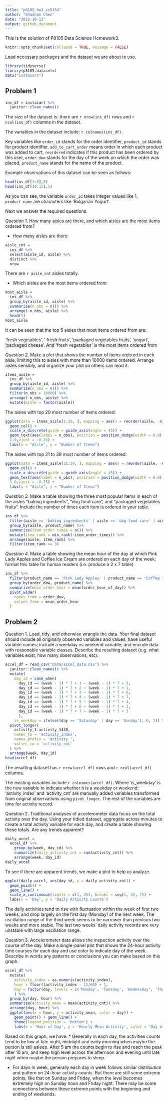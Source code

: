 ```yaml
---
title: "p8105_hw3_sc5154"
author: "Shaohan Chen"
date: "2022-10-11"
output: github_document
---
```


This is the solution of P8105 Data Science Homework3.

```r
knitr::opts_chunk$set(collapse = TRUE, message = FALSE)
```

Load necessary packages and the dataset we are about to use.

```r
library(tidyverse)
library(p8105.datasets)
data("instacart")
```


## Problem 1
```r
ins_df = instacart %>%
  janitor::clean_names()
```

The size of the dataset is: there are `r nrow(ins_df)` rows and `r ncol(ins_df)` columns in the dataset.

The variables in the dataset include: `r colnames(ins_df)`.

Key variables like `order_id` stands for the order identifier, `product_id` stands for product identifier, `add_to_cart_order` means order in which each product was added to cart, `reordered` indicates if this product has been ordered by this user, `order_dow` stands for the day of the week on which the order was placed, `product_name` stands for the name of the product.

Example observations of this dataset can be seen as follows:

```r
head(ins_df[1:9],5)
head(ins_df[10:15],5)
```

As you can see, the variable `order_id` takes integer values like 1, `product_name` are characters like 'Bulgarian Yogurt'.

Next we answer the required questions.

*Question 1.* How many aisles are there, and which aisles are the most items ordered from?

* How many aisles are there:
```r
aisle_cnt = 
  ins_df %>% 
  select(aisle_id, aisle) %>% 
  distinct %>%
  nrow
```
There are `r aisle_cnt` aisles totally.

* Which aisles are the most items ordered from:
```r
most_aisle = 
  ins_df %>%
  group_by(aisle_id, aisle) %>%
  summarize(n_obs = n()) %>%
  arrange(-n_obs, aisle) %>%
  head(5)
most_aisle
```
It can be seen that the top 5 aisles that most items ordered from are:

'fresh vegetables', '	fresh fruits', 'packaged vegetables fruits', 'yogurt', 'packaged cheese'. And 'fresh vegetables' is the most items ordered from 

*Question 2.* Make a plot that shows the number of items ordered in each aisle, limiting this to aisles with more than 10000 items ordered. Arrange aisles sensibly, and organize your plot so others can read it.

```r
items_aisle = 
  ins_df %>%
  group_by(aisle_id, aisle) %>%
  summarize(n_obs = n()) %>%
  filter(n_obs > 10000) %>%
  arrange(-n_obs, aisle) %>%
  mutate(aisle = factor(aisle))
```

The aisles with top 20 most number of items ordered:
```r
ggplot(data = items_aisle[1:20, ], mapping = aes(x = reorder(aisle, -n_obs), y = n_obs)) +
  geom_col() +
  scale_x_discrete(guide = guide_axis(angle = 45)) +
  geom_text(aes(label = n_obs), position = position_dodge(width = 0.9),size =      
  1.0,vjust = -0.25) + 
  labs(x = "Aisle", y = "Number of Items") 
```

The aisles with top 21 to 39 most number of items ordered:
```r
ggplot(data = items_aisle[21:39, ], mapping = aes(x = reorder(aisle, -n_obs), y = n_obs)) +
  geom_col() +
  scale_x_discrete(guide = guide_axis(angle = 45)) +
  geom_text(aes(label = n_obs), position = position_dodge(width = 0.9),size =      
  1.0,vjust = -0.25) + 
  labs(x = "Aisle", y = "Number of Items") 
```

*Question 3.* Make a table showing the three most popular items in each of the aisles “baking ingredients”, “dog food care”, and “packaged vegetables fruits”. Include the number of times each item is ordered in your table.

```r
ins_df %>%
  filter(aisle == 'baking ingredients' | aisle == 'dog food care' | aisle == 'packaged vegetables fruits') %>%
  group_by(aisle, product_name) %>%
  summarize(item_order_times = n()) %>%
  mutate(item_rank = min_rank(-item_order_times)) %>%
  arrange(aisle, item_rank) %>%
  filter(item_rank <= 3)
```

*Question 4.* Make a table showing the mean hour of the day at which Pink Lady Apples and Coffee Ice Cream are ordered on each day of the week; format this table for human readers (i.e. produce a 2 x 7 table).

```r
ins_df %>%
  filter(product_name == 'Pink Lady Apples' | product_name == 'Coffee Ice Cream') %>%
  group_by(order_dow, product_name) %>%
  summarize(mean_order_hour = mean(order_hour_of_day)) %>%
  pivot_wider(
    names_from = order_dow,
    values_from = mean_order_hour
  )
```


## Problem 2

Question 1. Load, tidy, and otherwise wrangle the data. Your final dataset should include all originally observed variables and values; have useful variable names; include a weekday vs weekend variable; and encode data with reasonable variable classes. Describe the resulting dataset (e.g. what variables exist, how many observations, etc).

```r
accel_df = read_csv("Data/accel_data.csv") %>%
  janitor::clean_names() %>%
  mutate(
    day_id = case_when(
      day_id == (week - 1) * 7 + 1 ~ (week - 1) * 7 + 5,
      day_id == (week - 1) * 7 + 2 ~ (week - 1) * 7 + 1,
      day_id == (week - 1) * 7 + 3 ~ (week - 1) * 7 + 6,
      day_id == (week - 1) * 7 + 4 ~ (week - 1) * 7 + 7,
      day_id == (week - 1) * 7 + 5 ~ (week - 1) * 7 + 4,
      day_id == (week - 1) * 7 + 6 ~ (week - 1) * 7 + 2,
      day_id == (week - 1) * 7 + 7 ~ (week - 1) * 7 + 3
      ),
    is_weekday = ifelse((day == 'Saturday' | day == 'Sunday'), 0, 1)) %>%
  pivot_longer(
    activity_1:activity_1440,
    names_to = 'activity_index',
    names_prefix = 'activity_',
    values_to = 'activity_cnt'
  ) %>%
  arrange(week, day_id)
head(accel_df)
```

The resulting dataset has `r nrow(accel_df)` rows and `r ncol(accel_df)` columns.

The existing variables include `r colnames(accel_df)`. Where 'is_weekday' is the new variable to indicate whether it is a weekday or weekend; 'activity_index' and 'activity_cnt' are manually added variables transformed from original observations using `pivot_longer`. The rest of the variables are time for activity record.

Question 2. Traditional analyses of accelerometer data focus on the total activity over the day. Using your tidied dataset, aggregate across minutes to create a total activity variable for each day, and create a table showing these totals. Are any trends apparent?

```r
daily_accel = 
  accel_df %>%
    group_by(week, day_id) %>%
    summarize(daily_activity_cnt = sum(activity_cnt)) %>%
    arrange(week, day_id) 
daily_accel
```
To see if there are apparent trends, we make a plot to help us analyze.

```r
ggplot(daily_accel, aes(day_id, y = daily_activity_cnt)) + 
  geom_point() + 
  geom_line() + 
  scale_x_continuous(limits = c(1, 35), breaks = seq(1, 35, 7)) +
  labs(x = 'Day', y = 'Daily Activity Counts')
```
The daily activities tend to rise with fluctuation within the week of first two weeks, and drop largely on the first day (Monday) of the next week. The oscillation range of  the third week seems to be narrower than previous two weeks and more stable. The last two weeks' daily activity records are very unstable with large oscillation range.

Question 3. Accelerometer data allows the inspection activity over the course of the day. Make a single-panel plot that shows the 24-hour activity time courses for each day and use color to indicate day of the week. Describe in words any patterns or conclusions you can make based on this graph.

```r
accel_df %>%
  mutate(
    activity_index = as.numeric(activity_index),
    hour = floor((activity_index - 1)/60) + 1,
    day = factor(day, levels = c('Monday', 'Tuesday', 'Wednesday', 'Thursday', 'Friday', 'Saturday', 'Sunday'))
    ) %>%
  group_by(day, hour) %>%
  summarize(activity_mean = mean(activity_cnt)) %>%
  arrange(day, hour) %>%
  ggplot(aes(x = hour, y = activity_mean, color = day)) +
    geom_point() + geom_line() + 
    theme(legend.position = 'bottom') + 
    labs(x = 'Hour of Day', y = 'Hourly Mean Activity', color = 'Day of Week')
```
Based on this graph, we have:
* Generally in each day, the activities counts tend to be low at late night, midnight and early morning when maybe the person is still asleep. After 5 am the counts begin to rise and reach the peak after 10 am, and keep high level across the afternoon and evening until late night when maybe the person prepares to sleep.

* For days in week, generally each day in week follows similar distribution and pattern on 24-hour activity counts. But there are still some extreme points, like that on Sunday and Friday, when the level becomes extremely high on Sunday noon and Friday night. There may be some connections between these extreme points with the beginning and ending of weekends.
